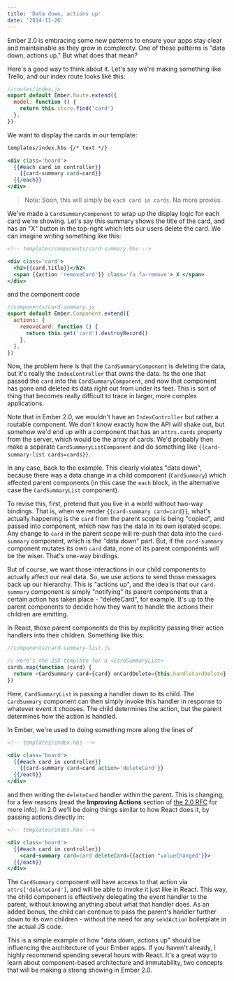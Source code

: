 ```yaml
---
title: 'Data down, actions up'
date: '2014-11-26'
---
```


Ember 2.0 is embracing some new patterns to ensure your apps stay clear and maintainable as they grow in complexity. One of these patterns is "data down, actions up." But what does that mean?

Here's a good way to think about it. Let's say we're making something like Trello, and our index route looks like this:

```js
//routes/index.js
export default Ember.Route.extend({
  model: function () {
    return this.store.find('card')
  },
})
```

We want to display the cards in our template:

```handlebars
templates/index.hbs {/* text */}

<div class='board'>
  {{#each card in controller}}
    {{card-summary card=card}}
  {{/each}}
</div>
```

> Note: Soon, this will simply be `each card in cards`. No more proxies.

We've made a `CardSummaryComponent` to wrap up the display logic for each card we're showing. Let's say this summary shows the title of the card, and has an "X" button in the top-right which lets our users delete the card. We can imagine writing something like this:

```handlebars
<!-- templates/components/card-summary.hbs -->

<div class='card'>
  <h2>{{card.title}}</h2>
  <span {{action 'removeCard'}} class='fa fa-remove'> X </span>
</div>
```

and the component code

```js
//components/card-summary.js
export default Ember.Component.extend({
  actions: {
    removeCard: function () {
      return this.get('card').destroyRecord()
    },
  },
})
```

Now, the problem here is that the `CardSummaryComponent` is deleting the data, but it's really the `IndexController` that _owns_ the data. Its the one that passed the `card` into the `CardSummaryComponent`, and now that component has gone and deleted its data right out from under its feet. This is sort of thing that becomes really difficult to trace in larger, more complex applications.

Note that in Ember 2.0, we wouldn't have an `IndexController` but rather a routable component. We don't know exactly how the API will shake out, but somehow we'd end up with a component that has an `attrs.cards` property from the server, which would be the array of cards. We'd probably then make a separate `CardSummaryListComponent` and do something like `{{card-summary-list cards=cards}}`.

In any case, back to the example. This clearly violates "data down", because there was a data change in a child component (`CardSummary`) which affected parent components (in this case the `each` block, in the alternative case the `CardSummaryList` component).

To revise this, first, pretend that you live in a world without two-way bindings. That is, when we render `{{card-summary card=card}}`, what's actually happening is the `card` from the parent scope is being "copied", and passed into component, which now has the data in its own isolated scope. Any change to `card` in the parent scope will re-push that data into the `card-summary` component, which is the "data down" part. But, if the `card-summary` component mutates its own `card` data, none of its parent components will be the wiser. That's one-way bindings.

But of course, we want those interactions in our child components to actually affect our real data. So, we use actions to send those messages back up our hierarchy. This is "actions up", and the idea is that our `card-summary` component is simply "notifying" its parent components that a certain action has taken place - "deleteCard", for example. It's up to the parent components to decide how they want to handle the actions their children are emitting.

In React, those parent components do this by explicitly passing their action handlers into their children. Something like this:

```js
//components/card-summary-list.js

// Here's the JSX template for a <CardSummaryList>
cards.map(function (card) {
  return <CardSummary card={card} onCardDelete={this.handleCardDelete} />
})
```

Here, `CardSummaryList` is passing a handler down to its child. The `CardSummary` component can then simply invoke this handler in response to whatever event it chooses. The child determines the action, but the parent determines how the action is handled.

In Ember, we're used to doing something more along the lines of

```handlebars
<!-- templates/index.hbs -->

<div class='board'>
  {{#each card in controller}}
    {{card-summary card=card action='deleteCard'}}
  {{/each}}
</div>
```

and then writing the `deleteCard` handler within the parent. This is changing, for a few reasons (read the **Improving Actions** section of [the 2.0 RFC](https://github.com/emberjs/rfcs/pull/15) for more info). In 2.0 we'll be doing things similar to how React does it, by passing actions directly in:

```handlebars
<!-- templates/index.hbs -->

<div class='board'>
  {{#each card in controller}}
    <card-summary card=card deleteCard={{action "valueChanged"}}>
  {{/each}}
</div>
```

The `CardSummary` component will have access to that action via `attrs['deleteCard']`, and will be able to invoke it just like in React. This way, the child component is effectively delegating the event handler to the parent, without knowing anything about what that handler does. As an added bonus, the child can continue to pass the parent's handler further down to its own children - without the need for any `sendAction` boilerplate in the actual JS code.

This is a simple example of how "data down, actions up" should be influencing the architecture of your Ember apps. If you haven't already, I highly recommend spending several hours with React. It's a great way to learn about component-based architecture and immutability, two concepts that will be making a strong showing in Ember 2.0.
